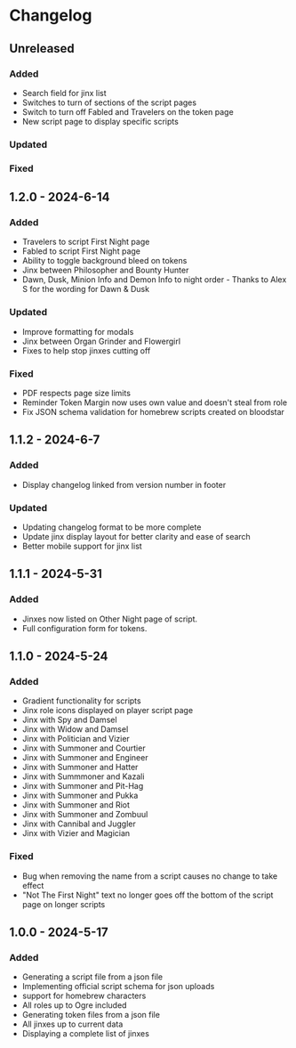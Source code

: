 # Changelog

## Unreleased

### Added

-   Search field for jinx list
-   Switches to turn of sections of the script pages
-   Switch to turn off Fabled and Travelers on the token page
-   New script page to display specific scripts

### Updated

### Fixed

## 1.2.0 - 2024-6-14

### Added

-   Travelers to script First Night page
-   Fabled to script First Night page
-   Ability to toggle background bleed on tokens
-   Jinx between Philosopher and Bounty Hunter
-   Dawn, Dusk, Minion Info and Demon Info to night order - Thanks to Alex S for the wording for Dawn & Dusk

### Updated

-   Improve formatting for modals
-   Jinx between Organ Grinder and Flowergirl
-   Fixes to help stop jinxes cutting off

### Fixed

-   PDF respects page size limits
-   Reminder Token Margin now uses own value and doesn't steal from role
-   Fix JSON schema validation for homebrew scripts created on bloodstar

## 1.1.2 - 2024-6-7

### Added

-   Display changelog linked from version number in footer

### Updated

-   Updating changelog format to be more complete
-   Update jinx display layout for better clarity and ease of search
-   Better mobile support for jinx list

## 1.1.1 - 2024-5-31

### Added

-   Jinxes now listed on Other Night page of script.
-   Full configuration form for tokens.

## 1.1.0 - 2024-5-24

### Added

-   Gradient functionality for scripts
-   Jinx role icons displayed on player script page
-   Jinx with Spy and Damsel
-   Jinx with Widow and Damsel
-   Jinx with Politician and Vizier
-   Jinx with Summoner and Courtier
-   Jinx with Summoner and Engineer
-   Jinx with Summoner and Hatter
-   Jinx with Summmoner and Kazali
-   Jinx with Summoner and Pit-Hag
-   Jinx with Summoner and Pukka
-   Jinx with Summoner and Riot
-   Jinx with Summoner and Zombuul
-   Jinx with Cannibal and Juggler
-   Jinx with Vizier and Magician

### Fixed

-   Bug when removing the name from a script causes no change to take effect
-   "Not The First Night" text no longer goes off the bottom of the script page on longer scripts

## 1.0.0 - 2024-5-17

### Added

-   Generating a script file from a json file
-   Implementing official script schema for json uploads
-   support for homebrew characters
-   All roles up to Ogre included
-   Generating token files from a json file
-   All jinxes up to current data
-   Displaying a complete list of jinxes

